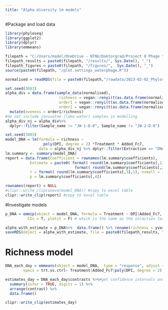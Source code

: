 ---
title: "Alpha diversity lm models"
---

#Package and load data
```{r}
library(phyloseq)
library(ggplot2)
library(dplyr)
library(emmeans)
```

```{r}
filepath = "C:/Users/madel/OneDrive - NTNU/Doktorgrad/Project 8 Phage therapy and AB in semi-cont/R-analysis/GitHubScripts"
filepath_results = paste0(filepath, "/results/", Sys.Date(), "_")
filepath_figures = paste0(filepath, "/figures/",  Sys.Date(), "_")
source(paste0(filepath, "/plot.settings_waterphage.R"))

normalised = readRDS(file = paste0(filepath,"/rawdata/2023-02-02_Phyloseq_object_scaled-rarified-26447_16SrDNA.RDS"))
```

```{r}
set.seed(3003)
alpha_div = data.frame(sample_data(normalised),
                        richness = vegan::renyi(t(as.data.frame(normalised@otu_table)), scales = c(0), hill = TRUE),
                        order1 = vegan::renyi(t(as.data.frame(normalised@otu_table)), scales = c(1), hill = TRUE),
                        order2 = vegan::renyi(t(as.data.frame(normalised@otu_table)), scales = c(2), hill = TRUE)) %>%
  mutate(eveness = order1/richness)
#do not include jonsvatne (lake water) samples in modelling 
alpha_div_nj = alpha_div%>% 
  dplyr::filter(Sample_name != "JW-1-D-0", Sample_name != "JW-2-D-0")
```

```{r}
set.seed(3003)
model_DNA = lm(formula = richness ~ 
                 poly(DPI, degree = 2) *Treatment * Added_Fc7,
               data = alpha_div_nj %>% dplyr::filter(Extraction == "DNA")) #model for DNA and RNA seperatly
lm.summary <- summary(model_DNA)
report = data.frame(Coefficient = rownames(lm.summary$coefficients), 
           Estimate = paste0( format( round(lm.summary$coefficients[,1],1), nsmall = 1 ),  "±", 
                               format( round(lm.summary$coefficients[,2],1), nsmall = 1 ) ), 
           t = format( round(lm.summary$coefficients[,3],1), nsmall = 1 ), 
           p = lm.summary$coefficients[,4])  

rownames(report) = NULL
#clipr::write_clip(anova(model_DNA)) #copy to excel table
clipr::write_clip(report) #copy to excel table
```

#Investigate models
```{r}
p_DNA = emmip(object = model_DNA, formula = Treatment ~ DPI|Added_Fc7,  at = list(DPI = seq(1,7, by = 0.2)), 
          CIs = T, plotit = F) # which is the same as the inraction term

alpha_with_estimate = p_DNA%>%  data.frame() %>% rename(richness = yvar)
saveRDS(object = alpha_with_estimate, file = paste0(filepath_results, "2023-02-03_16SrDNA_ASVrichness_emmip_estimates.RDS"))
```

# Richness model 
```{r}
DNA_each_day = emmeans(object = model_DNA,  type = "response", adjust = "dunnettx",
        specs = trt.vs.ctrl~ Treatment|Added_Fc7|poly(DPI, degree = 2), at = list(DPI = c(1,3,7)))

estimates_day = DNA_each_day$contrasts %>%#get confidence intervals and p value per day
  summary(infer = TRUE, digits = 1) %>% 
  arrange(contrast) %>% 
  data.frame() 

clipr::write_clip(estimates_day) 
```
